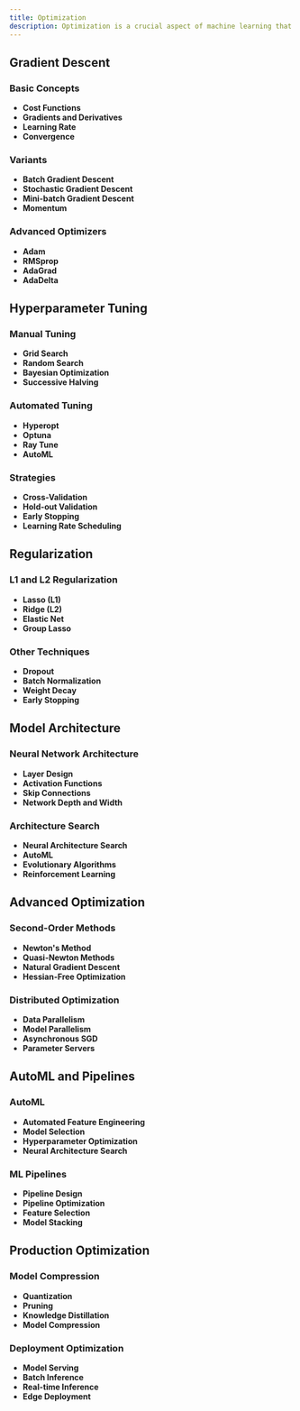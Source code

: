 ```yaml
---
title: Optimization
description: Optimization is a crucial aspect of machine learning that involves finding the best parameters and hyperparameters for models to achieve optimal performance.
---
```


## Gradient Descent

### Basic Concepts

- **Cost Functions**
- **Gradients and Derivatives**
- **Learning Rate**
- **Convergence**

### Variants

- **Batch Gradient Descent**
- **Stochastic Gradient Descent**
- **Mini-batch Gradient Descent**
- **Momentum**

### Advanced Optimizers

- **Adam**
- **RMSprop**
- **AdaGrad**
- **AdaDelta**

## Hyperparameter Tuning

### Manual Tuning

- **Grid Search**
- **Random Search**
- **Bayesian Optimization**
- **Successive Halving**

### Automated Tuning

- **Hyperopt**
- **Optuna**
- **Ray Tune**
- **AutoML**

### Strategies

- **Cross-Validation**
- **Hold-out Validation**
- **Early Stopping**
- **Learning Rate Scheduling**

## Regularization

### L1 and L2 Regularization

- **Lasso (L1)**
- **Ridge (L2)**
- **Elastic Net**
- **Group Lasso**

### Other Techniques

- **Dropout**
- **Batch Normalization**
- **Weight Decay**
- **Early Stopping**

## Model Architecture

### Neural Network Architecture

- **Layer Design**
- **Activation Functions**
- **Skip Connections**
- **Network Depth and Width**

### Architecture Search

- **Neural Architecture Search**
- **AutoML**
- **Evolutionary Algorithms**
- **Reinforcement Learning**

## Advanced Optimization

### Second-Order Methods

- **Newton's Method**
- **Quasi-Newton Methods**
- **Natural Gradient Descent**
- **Hessian-Free Optimization**

### Distributed Optimization

- **Data Parallelism**
- **Model Parallelism**
- **Asynchronous SGD**
- **Parameter Servers**

## AutoML and Pipelines

### AutoML

- **Automated Feature Engineering**
- **Model Selection**
- **Hyperparameter Optimization**
- **Neural Architecture Search**

### ML Pipelines

- **Pipeline Design**
- **Pipeline Optimization**
- **Feature Selection**
- **Model Stacking**

## Production Optimization

### Model Compression

- **Quantization**
- **Pruning**
- **Knowledge Distillation**
- **Model Compression**

### Deployment Optimization

- **Model Serving**
- **Batch Inference**
- **Real-time Inference**
- **Edge Deployment** 